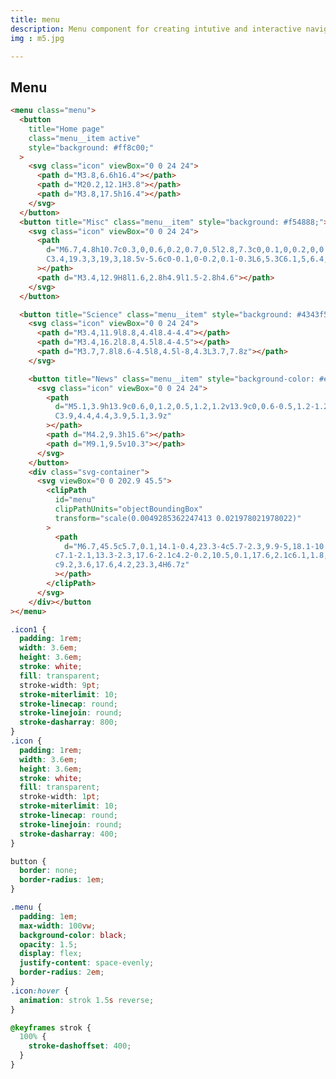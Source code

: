 ```yaml
---
title: menu
description: Menu component for creating intutive and interactive navigation
img : m5.jpg

---
```



## Menu

<Preview>
<div class="preview-component-wrapper-wrapper " >
<div class="preview-component-wrapper" style="min-width:30em;">
<Menu />
</div>
</div>

```html
<menu class="menu">
  <button
    title="Home page"
    class="menu__item active"
    style="background: #ff8c00;"
  >
    <svg class="icon" viewBox="0 0 24 24">
      <path d="M3.8,6.6h16.4"></path>
      <path d="M20.2,12.1H3.8"></path>
      <path d="M3.8,17.5h16.4"></path>
    </svg>
  </button>
  <button title="Misc" class="menu__item" style="background: #f54888;">
    <svg class="icon" viewBox="0 0 24 24">
      <path
        d="M6.7,4.8h10.7c0.3,0,0.6,0.2,0.7,0.5l2.8,7.3c0,0.1,0,0.2,0,0.3v5.6c0,0.4-0.4,0.8-0.8,0.8H3.8
        C3.4,19.3,3,19,3,18.5v-5.6c0-0.1,0-0.2,0.1-0.3L6,5.3C6.1,5,6.4,4.8,6.7,4.8z"
      ></path>
      <path d="M3.4,12.9H8l1.6,2.8h4.9l1.5-2.8h4.6"></path>
    </svg>
  </button>

  <button title="Science" class="menu__item" style="background: #4343f5;">
    <svg class="icon" viewBox="0 0 24 24">
      <path d="M3.4,11.9l8.8,4.4l8.4-4.4"></path>
      <path d="M3.4,16.2l8.8,4.5l8.4-4.5"></path>
      <path d="M3.7,7.8l8.6-4.5l8,4.5l-8,4.3L3.7,7.8z"></path>
    </svg>

    <button title="News" class="menu__item" style="background-color: #e0b115;">
      <svg class="icon" viewBox="0 0 24 24">
        <path
          d="M5.1,3.9h13.9c0.6,0,1.2,0.5,1.2,1.2v13.9c0,0.6-0.5,1.2-1.2,1.2H5.1c-0.6,0-1.2-0.5-1.2-1.2V5.1
          C3.9,4.4,4.4,3.9,5.1,3.9z"
        ></path>
        <path d="M4.2,9.3h15.6"></path>
        <path d="M9.1,9.5v10.3"></path>
      </svg>
    </button>
    <div class="svg-container">
      <svg viewBox="0 0 202.9 45.5">
        <clipPath
          id="menu"
          clipPathUnits="objectBoundingBox"
          transform="scale(0.0049285362247413 0.021978021978022)"
        >
          <path
            d="M6.7,45.5c5.7,0.1,14.1-0.4,23.3-4c5.7-2.3,9.9-5,18.1-10.5c10.7-7.1,11.8-9.2,20.6-14.3c5-2.9,9.2-5.2,15.2-7
          c7.1-2.1,13.3-2.3,17.6-2.1c4.2-0.2,10.5,0.1,17.6,2.1c6.1,1.8,10.2,4.1,15.2,7c8.8,5,9.9,7.1,20.6,14.3c8.3,5.5,12.4,8.2,18.1,10.5
          c9.2,3.6,17.6,4.2,23.3,4H6.7z"
          ></path>
        </clipPath>
      </svg>
    </div></button
></menu>
```

```css
.icon1 {
  padding: 1rem;
  width: 3.6em;
  height: 3.6em;
  stroke: white;
  fill: transparent;
  stroke-width: 9pt;
  stroke-miterlimit: 10;
  stroke-linecap: round;
  stroke-linejoin: round;
  stroke-dasharray: 800;
}
.icon {
  padding: 1rem;
  width: 3.6em;
  height: 3.6em;
  stroke: white;
  fill: transparent;
  stroke-width: 1pt;
  stroke-miterlimit: 10;
  stroke-linecap: round;
  stroke-linejoin: round;
  stroke-dasharray: 400;
}

button {
  border: none;
  border-radius: 1em;
}

.menu {
  padding: 1em;
  max-width: 100vw;
  background-color: black;
  opacity: 1.5;
  display: flex;
  justify-content: space-evenly;
  border-radius: 2em;
}
.icon:hover {
  animation: strok 1.5s reverse;
}

@keyframes strok {
  100% {
    stroke-dashoffset: 400;
  }
}
```

</Preview>
